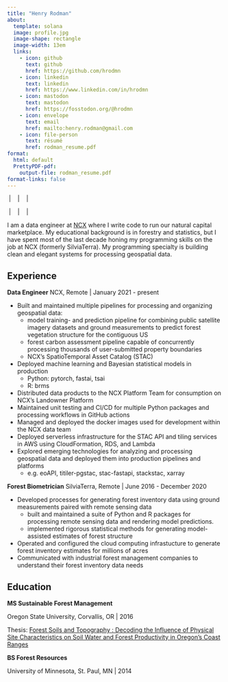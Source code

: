 ```yaml
---
title: "Henry Rodman"
about:
  template: solana
  image: profile.jpg
  image-shape: rectangle
  image-width: 13em
  links:
    - icon: github
      text: github
      href: https://github.com/hrodmn
    - icon: linkedin
      text: linkedin
      href: https://www.linkedin.com/in/hrodmn
    - icon: mastodon
      text: mastodon
      href: https://fosstodon.org/@hrodmn
    - icon: envelope
      text: email
      href: mailto:henry.rodman@gmail.com
    - icon: file-person
      text: résumé
      href: rodman_resume.pdf
format:
  html: default
  PrettyPDF-pdf:
    output-file: rodman_resume.pdf
format-links: false
---
```


::: {.content-visible when-format="pdf"}

\website{www.hrodmn.dev} \ | \ \email{henry.rodman@gmail.com} \ | \ \phone{612-845-7637} \ | \ \location{Duluth, MN}

\github{hrodmn} \ | \ \linkedin{hrodmn} \ | \ \mastodon{fosstodon.org/@hrodmn} \ | \twitter{hrodmn}

:::

::: {.content-visible when-format="html"}

I am a data engineer at [NCX](https://ncx.com) where I write code to run our
natural capital marketplace.
My educational background is in forestry and statistics, but I have spent most
of the last decade honing my programming skills on the job at NCX (formerly
SilviaTerra).
My programming specialty is building clean and elegant systems for processing
geospatial data.

:::

## Experience

**Data Engineer** NCX, Remote | January 2021 - present

* Built and maintained multiple pipelines for processing and organizing
  geospatial data:
  * model training- and prediction pipeline for combining public satellite  
    imagery datasets and ground measurements to predict forest vegetation
    structure for the contiguous US
  * forest carbon assessment pipeline capable of concurrently processing
    thousands of user-submitted property boundaries
  * NCX's SpatioTemporal Asset Catalog (STAC)
* Deployed machine learning and Bayesian statistical models in production
  * Python: pytorch, fastai, tsai
  * R: brms
* Distributed data products to the NCX Platform Team for consumption on NCX's 
  Landowner Platform
* Maintained unit testing and CI/CD for multiple Python packages and processing 
  workflows in GitHub actions
* Managed and deployed the docker images used for development within the NCX
  data team
* Deployed serverless infrastructure for the STAC API and tiling services in
  AWS using CloudFormation, RDS, and Lambda
* Explored emerging technologies for analyzing and processing geospatial data
  and deployed them into production pipelines and platforms
  * e.g. eoAPI, titiler-pgstac, stac-fastapi, stackstac, xarray

**Forest Biometrician** SilviaTerra, Remote | June 2016 - December 2020

* Developed processes for generating forest inventory data using ground
  measurements paired with remote sensing data
  * built and maintained a suite of Python and R packages for processing remote
    sensing data and rendering model predictions.
  * implemented rigorous statistical methods for generating model-assisted
    estimates of forest structure
* Operated and configured the cloud computing infrastucture to generate forest
  inventory estimates for millions of acres
* Communicated with industrial forest management companies to understand their 
  forest inventory data needs

## Education

**MS Sustainable Forest Management**

Oregon State University, Corvallis, OR | 2016

Thesis: [Forest Soils and Topography : Decoding the Influence of Physical Site Characteristics on Soil Water and Forest Productivity in Oregon's Coast Ranges](https://ir.library.oregonstate.edu/concern/graduate_thesis_or_dissertations/p2677094w)

**BS Forest Resources**

University of Minnesota, St. Paul, MN | 2014


